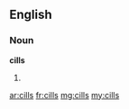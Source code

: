 ==English==

===Noun===
'''cills'''

# {{plural of|cill}}

[[ar:cills]]
[[fr:cills]]
[[mg:cills]]
[[my:cills]]